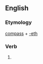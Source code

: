 ==English==

===Etymology===
[[compass]] + [[-eth]]

===Verb===
{{en-verb form}}

# {{en-archaic third-person singular of|compass}}
